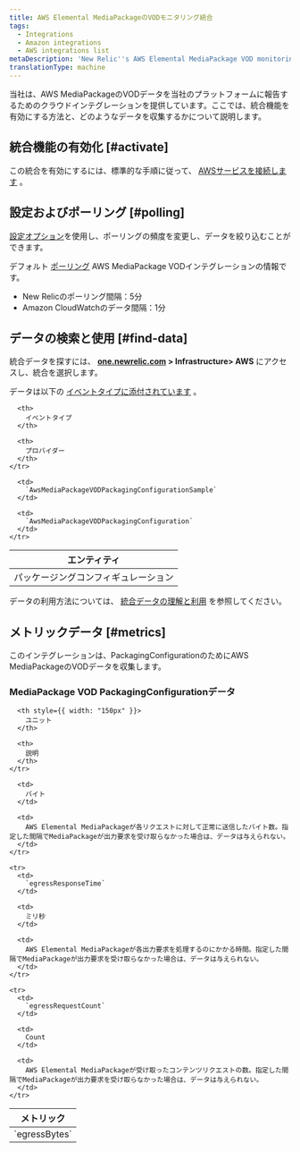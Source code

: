 ```yaml
---
title: AWS Elemental MediaPackageのVODモニタリング統合
tags:
  - Integrations
  - Amazon integrations
  - AWS integrations list
metaDescription: 'New Relic''s AWS Elemental MediaPackage VOD monitoring integration: the data it reports and how to enable it.'
translationType: machine
---
```


当社は、AWS MediaPackageのVODデータを当社のプラットフォームに報告するためのクラウドインテグレーションを提供しています。ここでは、統合機能を有効にする方法と、どのようなデータを収集するかについて説明します。

## 統合機能の有効化 [#activate]

この統合を有効にするには、標準的な手順に従って、 [AWSサービスを接続します](/docs/infrastructure/infrastructure-integrations/getting-started/connect-aws-integrations-infrastructure) 。

## 設定およびポーリング [#polling]

[設定オプション](/docs/integrations/new-relic-integrations/getting-started/configure-polling-frequency-data-collection-cloud-integrations)を使用し、ポーリングの頻度を変更し、データを絞り込むことができます。

デフォルト [ポーリング](/docs/infrastructure/amazon-integrations/aws-integrations-list/aws-polling-intervals-infrastructure-integrations) AWS MediaPackage VODインテグレーションの情報です。

* New Relicのポーリング間隔：5分
* Amazon CloudWatchのデータ間隔：1分

## データの検索と使用 [#find-data]

統合データを探すには、 **[one.newrelic.com](https://one.newrelic.com/ "新しいウィンドウにリンクが開きます。") > Infrastructure> AWS** にアクセスし、統合を選択します。

データは以下の [イベントタイプに添付されています](/docs/insights/use-insights-ui/getting-started/introduction-new-relic-insights#event-type) 。

<table>
  <thead>
    <tr>
      <th>
        エンティティ
      </th>

      <th>
        イベントタイプ
      </th>

      <th>
        プロバイダー
      </th>
    </tr>
  </thead>

  <tbody>
    <tr>
      <td>
        パッケージングコンフィギュレーション
      </td>

      <td>
        `AwsMediaPackageVODPackagingConfigurationSample`
      </td>

      <td>
        `AwsMediaPackageVODPackagingConfiguration`
      </td>
    </tr>
  </tbody>
</table>

データの利用方法については、 [統合データの理解と利用](/docs/infrastructure/integrations/find-use-infrastructure-integration-data) を参照してください。

## メトリックデータ [#metrics]

このインテグレーションは、PackagingConfigurationのためにAWS MediaPackageのVODデータを収集します。

### MediaPackage VOD PackagingConfigurationデータ

<table>
  <thead>
    <tr>
      <th style={{ width: "275px" }}>
        メトリック
      </th>

      <th style={{ width: "150px" }}>
        ユニット
      </th>

      <th>
        説明
      </th>
    </tr>
  </thead>

  <tbody>
    <tr>
      <td>
        `egressBytes`
      </td>

      <td>
        バイト
      </td>

      <td>
        AWS Elemental MediaPackageが各リクエストに対して正常に送信したバイト数。指定した間隔でMediaPackageが出力要求を受け取らなかった場合は、データは与えられない。
      </td>
    </tr>

    <tr>
      <td>
        `egressResponseTime`
      </td>

      <td>
        ミリ秒
      </td>

      <td>
        AWS Elemental MediaPackageが各出力要求を処理するのにかかる時間。指定した間隔でMediaPackageが出力要求を受け取らなかった場合は、データは与えられない。
      </td>
    </tr>

    <tr>
      <td>
        `egressRequestCount`
      </td>

      <td>
        Count
      </td>

      <td>
        AWS Elemental MediaPackageが受け取ったコンテンツリクエストの数。指定した間隔でMediaPackageが出力要求を受け取らなかった場合は、データは与えられない。
      </td>
    </tr>
  </tbody>
</table>